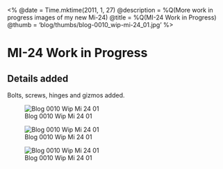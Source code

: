 <%
  @date = Time.mktime(2011, 1, 27)
  @description = %Q(More work in progress images of my new Mi-24)
  @title = %Q(MI-24 Work in Progress)
  @thumb = 'blog/thumbs/blog-0010_wip-mi-24_01.jpg'
%>

MI-24 Work in Progress
======================

Details added
-------------

Bolts, screws, hinges and gizmos added.

![Blog 0010 Wip Mi 24 01](/images/blog/blog-0010_wip-mi-24_01.jpg)

![Blog 0010 Wip Mi 24 01](/images/blog/blog-0010_wip-mi-24_02.jpg)

![Blog 0010 Wip Mi 24 01](/images/blog/blog-0010_wip-mi-24_03.jpg)

